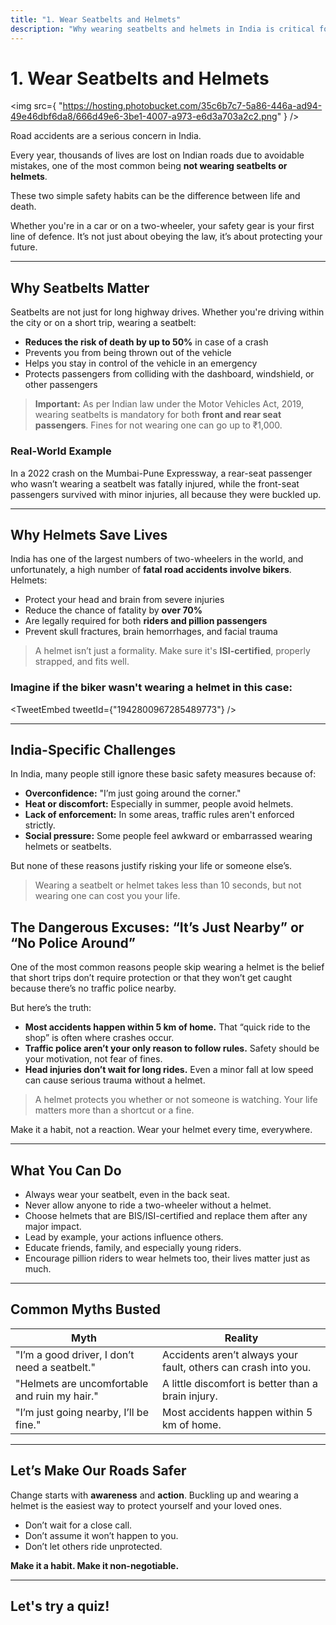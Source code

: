 ```yaml
---
title: "1. Wear Seatbelts and Helmets"
description: "Why wearing seatbelts and helmets in India is critical for road safety."
---
```



# 1. Wear Seatbelts and Helmets

<img
  src={
    "https://hosting.photobucket.com/35c6b7c7-5a86-446a-ad94-49e46dbf6da8/666d49e6-3be1-4007-a973-e6d3a703a2c2.png"
  }
/>

Road accidents are a serious concern in India.

Every year, thousands of lives are lost on Indian roads due to avoidable mistakes, one of the most common being **not wearing seatbelts or helmets**.

These two simple safety habits can be the difference between life and death.

Whether you're in a car or on a two-wheeler, your safety gear is your first line of defence. It’s not just about obeying the law, it’s about protecting your future.

---

## Why Seatbelts Matter

Seatbelts are not just for long highway drives. Whether you're driving within the city or on a short trip, wearing a seatbelt:

- **Reduces the risk of death by up to 50%** in case of a crash
- Prevents you from being thrown out of the vehicle
- Helps you stay in control of the vehicle in an emergency
- Protects passengers from colliding with the dashboard, windshield, or other passengers

> **Important:** As per Indian law under the Motor Vehicles Act, 2019, wearing seatbelts is mandatory for both **front and rear seat passengers**. Fines for not wearing one can go up to ₹1,000.

### Real-World Example

In a 2022 crash on the Mumbai-Pune Expressway, a rear-seat passenger who wasn’t wearing a seatbelt was fatally injured, while the front-seat passengers survived with minor injuries, all because they were buckled up.

---

## Why Helmets Save Lives

India has one of the largest numbers of two-wheelers in the world, and unfortunately, a high number of **fatal road accidents involve bikers**. Helmets:

- Protect your head and brain from severe injuries
- Reduce the chance of fatality by **over 70%**
- Are legally required for both **riders and pillion passengers**
- Prevent skull fractures, brain hemorrhages, and facial trauma

> A helmet isn’t just a formality. Make sure it's **ISI-certified**, properly strapped, and fits well.

### Imagine if the biker wasn't wearing a helmet in this case:

<TweetEmbed tweetId={"1942800967285489773"} />

---

## India-Specific Challenges

In India, many people still ignore these basic safety measures because of:

- **Overconfidence:** "I’m just going around the corner."
- **Heat or discomfort:** Especially in summer, people avoid helmets.
- **Lack of enforcement:** In some areas, traffic rules aren't enforced strictly.
- **Social pressure:** Some people feel awkward or embarrassed wearing helmets or seatbelts.

But none of these reasons justify risking your life or someone else’s.

> Wearing a seatbelt or helmet takes less than 10 seconds, but not wearing one can cost you your life.

## The Dangerous Excuses: “It’s Just Nearby” or “No Police Around”

One of the most common reasons people skip wearing a helmet is the belief that short trips don’t require protection or that they won’t get caught because there’s no traffic police nearby.

But here’s the truth:

- **Most accidents happen within 5 km of home.** That “quick ride to the shop” is often where crashes occur.
- **Traffic police aren’t your only reason to follow rules.** Safety should be your motivation, not fear of fines.
- **Head injuries don’t wait for long rides.** Even a minor fall at low speed can cause serious trauma without a helmet.

> A helmet protects you whether or not someone is watching. Your life matters more than a shortcut or a fine.

Make it a habit, not a reaction. Wear your helmet every time, everywhere.

---

## What You Can Do

- Always wear your seatbelt, even in the back seat.
- Never allow anyone to ride a two-wheeler without a helmet.
- Choose helmets that are BIS/ISI-certified and replace them after any major impact.
- Lead by example, your actions influence others.
- Educate friends, family, and especially young riders.
- Encourage pillion riders to wear helmets too, their lives matter just as much.

---

## Common Myths Busted

| Myth                                          | Reality                                                        |
| --------------------------------------------- | -------------------------------------------------------------- |
| "I’m a good driver, I don’t need a seatbelt." | Accidents aren’t always your fault, others can crash into you. |
| "Helmets are uncomfortable and ruin my hair." | A little discomfort is better than a brain injury.             |
| "I’m just going nearby, I’ll be fine."        | Most accidents happen within 5 km of home.                     |

---

## Let’s Make Our Roads Safer

Change starts with **awareness** and **action**. Buckling up and wearing a helmet is the easiest way to protect yourself and your loved ones.

- Don’t wait for a close call.
- Don’t assume it won’t happen to you.
- Don’t let others ride unprotected.

**Make it a habit. Make it non-negotiable.**

---

## Let's try a quiz!

<LessonQuiz />
